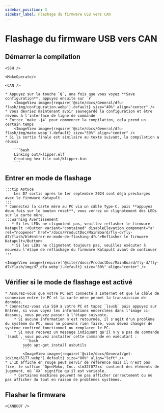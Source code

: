 ```yaml
---
sidebar_position: 3
sidebar_label: Flashage du firmware USB vers CAN
---
```




# Flashage du firmware USB vers CAN

## Démarrer la compilation

    <SSH />

    <MakeOperate/>

    <CAN />

    * Appuyez sur la touche `Q`, une fois que vous voyez **Save configuration**, appuyez ensuite sur `Y`
        <ImageView image={require('@site/docs/General/dfu-flash/img/configuration.webp').default} size="40%" align="center" />
    * Vous devriez maintenant avoir sauvegardé la configuration et être revenu à l'interface de ligne de commande
    * Entrez `make -j4` pour commencer la compilation, cela prend un certain temps
        <ImageView image={require('@site/docs/General/dfu-flash/img/make.webp').default} size="50%" align="center" />
    * Si la sortie finale est similaire au texte suivant, la compilation a réussi

        ```bash
        Linking out/klipper.elf
        Creating hex file out/klipper.bin
        ```
## Entrer en mode de flashage

    :::tip Astuce
        Les D7 sortis après le 1er septembre 2024 sont déjà préchargés avec le firmware Katapult.
    :::
    * Connectez la carte mère au PC via un câble Type-C, puis **appuyez deux fois sur le bouton reset**, vous verrez un clignotement des LEDs sur la carte mère.
    :::warning Avertissement
       * Si les LEDs ne clignotent pas, veuillez reflasher le firmware Katapult :<Button variant="contained" disableElevation component="a" rel="noopener" href="/docs/ProductDoc/MainBoard/fly-d/fly-d7/flash/bl#entrer-en-mode-de-flashing-dfu">Reflasher le firmware Katapult</Button>
       * Si les LEDs ne clignotent toujours pas, veuillez exécuter à nouveau l'étape de reflashage du firmware Katapult avant de continuer
    :::

    <ImageView image={require('@site//docs/ProductDoc/MainBoard/fly-d/fly-d7/flash/img/d7_dfu.webp').default} size="50%" align="center" />
## Vérifier si le mode de flashage est activé

    * Assurez-vous que votre PC est connecté à Internet et que le câble de connexion entre le PC et la carte mère permet la transmission de données.
    * Connectez-vous via SSH à votre PC et tapez `lsusb` puis appuyez sur Entrée, si vous voyez les informations encerclées dans l'image ci-dessous, vous pouvez passer à l'étape suivante.
        * Si aucune information n'est retournée, il s'agit d'un problème du système du PC, nous ne pouvons rien faire, vous devez changer de système confirmé fonctionnel ou remplacer le PC.
        * Si vous recevez un message indiquant qu'il n'y a pas de commande `lsusb`, vous pouvez installer cette commande en exécutant :
            ```bash
            sudo apt-get install usbutils
            ```
            <ImageView image={require('@site/docs/General/get-id/img/6177.webp').default} size="80%" align="left" /> 
    * L'ID affiché en rouge peut servir de référence mais il n'est pas fixe, le suffixe `OpenMoko, Inc. stm32f072xx` contient des éléments de jugement, où `XX` signifie qu'il est variable.
        * Certaines machines peuvent ne pas afficher correctement ou ne pas afficher du tout en raison de problèmes systèmes.

## Flasher le firmware

    <CANBOOT />
